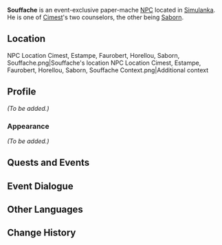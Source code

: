 {{Meta
<!-- Remove this template after adding the missing info -->
|missing_NPC_profile  = yes
}}
{{Character Infobox
|type             = Event NPC
|name             = Souffache
|image            = NPC Souffache.png
|realname         = <!-- Optional, if different from in-game name -->
|deceased         = <!-- Past (for deceased prior to events of the game) or free response -->
|region           = Simulanka
|location         = Simulanka
|affiliation      = 
|title            = "Wise Counselor"
|ancestry         = <!-- Clan/family -->
|father           = 
|mother           = 
|spouse           = 
|sibling          = 
|child            = 
|relative         = 
|voiceEN          = 
|voiceCN          = 
|voiceJP          = 
|voiceKR          = 
|dialoguereward   = 
}}
'''Souffache''' is an event-exclusive paper-mache [[NPC]] located in [[Simulanka]]. He is one of [[Cimest]]'s two counselors, the other being [[Saborn]].

==Location==
<gallery>
NPC Location Cimest, Estampe, Faurobert, Horellou, Saborn, Souffache.png|Souffache's location
NPC Location Cimest, Estampe, Faurobert, Horellou, Saborn, Souffache Context.png|Additional context
</gallery>

==Profile==
''(To be added.)''

===Appearance===
''(To be added.)''

==Quests and Events==
{{Quests and Events}}

==Event Dialogue==
{{Transclude|Cimest|Dialogue}}

==Other Languages==
{{Other Languages|default_hidden=1
|en       = Souffache
|zhs      = 苏法什
|zhs_rm   = Sūfǎshí
|zht      = 蘇法什
|zht_rm   = Sūfǎshí
|ja       = スーファシュ
|ko       = 소파쉬
|es       = Souffache
|fr       = Souffache
|ru       = Суфаш
|th       = Souffache
|vi       = Souffache
|de       = Souffache
|id       = Souffache
|pt       = Souffache
|tr       = Souffache
|it       = Souffache
}}

==Change History==
{{Change History|4.8}}
<!--
==References==
{{Reflist}}-->